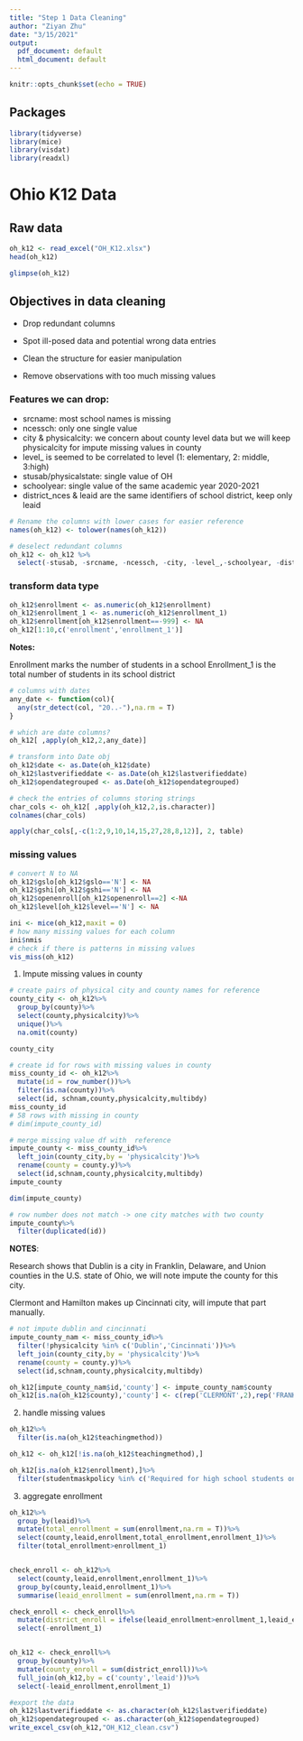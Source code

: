 ```yaml
---
title: "Step 1 Data Cleaning"
author: "Ziyan Zhu"
date: "3/15/2021"
output:
  pdf_document: default
  html_document: default
---
```


```r
knitr::opts_chunk$set(echo = TRUE)
```

## Packages

```r
library(tidyverse)
library(mice)
library(visdat)
library(readxl)
```

# Ohio K12 Data
## Raw data

```r
oh_k12 <- read_excel("OH_K12.xlsx")
head(oh_k12)
```
```r
glimpse(oh_k12)
```



## Objectives in data cleaning


- Drop redundant columns

- Spot ill-posed data and potential wrong data entries

- Clean the structure for easier manipulation

- Remove observations with too much missing values

### Features we can drop:

- srcname: most school names is missing
- ncessch: only one single value
- city & physicalcity: we concern about county level data but we will keep physicalcity for impute missing values in county
- level_ is seemed to be correlated to level (1: elementary, 2: middle, 3:high)
- stusab/physicalstate: single value of OH
- schoolyear: single value of the same academic year 2020-2021
- district_nces & leaid are the same identifiers of school district, keep only leaid


```r
# Rename the columns with lower cases for easier reference
names(oh_k12) <- tolower(names(oh_k12))

# deselect redundant columns
oh_k12 <- oh_k12 %>% 
  select(-stusab, -srcname, -ncessch, -city, -level_,-schoolyear, -district_nces)
```

### transform data type

```r
oh_k12$enrollment <- as.numeric(oh_k12$enrollment)
oh_k12$enrollment_1 <- as.numeric(oh_k12$enrollment_1)
oh_k12$enrollment[oh_k12$enrollment==-999] <- NA
oh_k12[1:10,c('enrollment','enrollment_1')]
```

__Notes:__

Enrollment marks the number of students in a school
Enrollment_1 is the total number of students in its school district


```r
# columns with dates
any_date <- function(col){
  any(str_detect(col, "20..-"),na.rm = T)
}

# which are date columns?
oh_k12[ ,apply(oh_k12,2,any_date)]

# transform into Date obj 
oh_k12$date <- as.Date(oh_k12$date)
oh_k12$lastverifieddate <- as.Date(oh_k12$lastverifieddate)
oh_k12$opendategrouped <- as.Date(oh_k12$opendategrouped)
```


```r
# check the entries of columns storing strings
char_cols <- oh_k12[ ,apply(oh_k12,2,is.character)]
colnames(char_cols)

apply(char_cols[,-c(1:2,9,10,14,15,27,28,8,12)], 2, table)
```



### missing values

```r
# convert N to NA
oh_k12$gslo[oh_k12$gslo=='N'] <- NA
oh_k12$gshi[oh_k12$gshi=='N'] <- NA
oh_k12$openenroll[oh_k12$openenroll==2] <-NA
oh_k12$level[oh_k12$level=='N'] <- NA
```


```r
ini <- mice(oh_k12,maxit = 0)
# how many missing values for each column
ini$nmis
# check if there is patterns in missing values
vis_miss(oh_k12)
```


1. Impute missing values in county

```r
# create pairs of physical city and county names for reference
county_city <- oh_k12%>%
  group_by(county)%>%
  select(county,physicalcity)%>%
  unique()%>%
  na.omit(county)

county_city

# create id for rows with missing values in county
miss_county_id <- oh_k12%>%
  mutate(id = row_number())%>%
  filter(is.na(county))%>%
  select(id, schnam,county,physicalcity,multibdy)
miss_county_id 
# 58 rows with missing in county
# dim(impute_county_id)

# merge missing value df with  reference
impute_county <- miss_county_id%>%
  left_join(county_city,by = 'physicalcity')%>%
  rename(county = county.y)%>%
  select(id,schnam,county,physicalcity,multibdy)
impute_county

dim(impute_county)

# row number does not match -> one city matches with two county
impute_county%>%
  filter(duplicated(id))
```
__NOTES__:

Research shows that Dublin is a city in Franklin, Delaware, and Union counties in the U.S. state of Ohio, we will note impute the county for this city.

Clermont and Hamilton makes up Cincinnati city, will impute that part manually.

```r
# not impute dublin and cincinnati
impute_county_nam <- miss_county_id%>%
  filter(!physicalcity %in% c('Dublin','Cincinnati'))%>%
  left_join(county_city,by = 'physicalcity')%>%
  rename(county = county.y)%>%
  select(id,schnam,county,physicalcity,multibdy)

oh_k12[impute_county_nam$id,'county'] <- impute_county_nam$county
oh_k12[is.na(oh_k12$county),'county'] <- c(rep('CLERMONT',2),rep('FRANKLIN',3))
```

2. handle missing values

```r
oh_k12%>%
  filter(is.na(oh_k12$teachingmethod))

oh_k12 <- oh_k12[!is.na(oh_k12$teachingmethod),]

oh_k12[is.na(oh_k12$enrollment),]%>%
  filter(studentmaskpolicy %in% c('Required for high school students only',"Required for middle/high school students only"))
```


3. aggregate enrollment

```r
oh_k12%>%
  group_by(leaid)%>%
  mutate(total_enrollment = sum(enrollment,na.rm = T))%>%
  select(county,leaid,enrollment,total_enrollment,enrollment_1)%>%
  filter(total_enrollment>enrollment_1)


check_enroll <- oh_k12%>%
  select(county,leaid,enrollment,enrollment_1)%>%
  group_by(county,leaid,enrollment_1)%>%
  summarise(leaid_enrollment = sum(enrollment,na.rm = T))

check_enroll <- check_enroll%>%
  mutate(district_enroll = ifelse(leaid_enrollment>enrollment_1,leaid_enrollment, enrollment_1))%>%
  select(-enrollment_1)


oh_k12 <- check_enroll%>%
  group_by(county)%>%
  mutate(county_enroll = sum(district_enroll))%>%
  full_join(oh_k12,by = c('county','leaid'))%>%
  select(-leaid_enrollment,enrollment_1)


```




```r
#export the data
oh_k12$lastverifieddate <- as.character(oh_k12$lastverifieddate)
oh_k12$opendategrouped <- as.character(oh_k12$opendategrouped)
write_excel_csv(oh_k12,"OH_K12_clean.csv")
```

